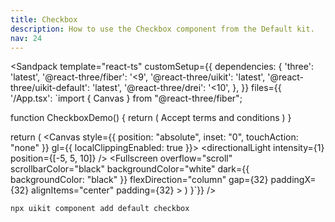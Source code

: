 ```yaml
---
title: Checkbox
description: How to use the Checkbox component from the Default kit.
nav: 24
---
```


<Sandpack
  template="react-ts"
  customSetup={{
    dependencies: {
      'three': 'latest',
      '@react-three/fiber': '<9',
      '@react-three/uikit': 'latest',
      '@react-three/uikit-default': 'latest',
      '@react-three/drei': '<10',
    },
  }}
  files={{
    '/App.tsx': `import { Canvas } from "@react-three/fiber";

function CheckboxDemo() {
  return (
    <Container flexDirection="row" gap={8} alignItems="center">
      <Checkbox />
      <Label>
        <Text>Accept terms and conditions</Text>
      </Label>
    </Container>
  )
}

  return (
    <Canvas style={{ position: "absolute", inset: "0", touchAction: "none" }} gl={{ localClippingEnabled: true }}>
      <ambientLight intensity={0.5} />
      <directionalLight intensity={1} position={[-5, 5, 10]} />
      <Defaults>
        <Fullscreen
          overflow="scroll"
          scrollbarColor="black"
          backgroundColor="white"
          dark={{ backgroundColor: "black" }}
          flexDirection="column"
          gap={32}
          paddingX={32}
          alignItems="center"
          padding={32}
        >
          <DialogAnchor><CheckboxDemo /></DialogAnchor>
        </Fullscreen>
      </Defaults>
    </Canvas>
  )
}`}}
/>

```bash
npx uikit component add default checkbox
```